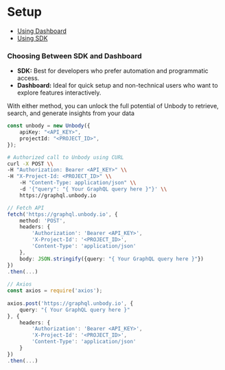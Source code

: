# Setup

- [Using Dashboard](/setup/using-dashboard)
- [Using SDK](/setup/using-sdk)

### **Choosing Between SDK and Dashboard**

- **SDK:** Best for developers who prefer automation and programmatic access.
- **Dashboard:** Ideal for quick setup and non-technical users who want to explore features interactively.

With either method, you can unlock the full potential of Unbody to retrieve, search, and generate insights from your data


```typescript
const unbody = new Unbody({
    apiKey: "<API_KEY>",
    projectId: "<PROJECT_ID>",
});
```

```bash 
# Authorized call to Unbody using CURL
curl -X POST \\
-H "Authorization: Bearer <API_KEY>" \\
-H "X-Project-Id: <PROJECT_ID>" \\
    -H "Content-Type: application/json" \\
    -d '{"query": "{ Your GraphQL query here }"}' \\
    https://graphql.unbody.io
```

```typescript
// Fetch API
fetch('https://graphql.unbody.io', {
    method: 'POST',
    headers: {
        'Authorization': 'Bearer <API_KEY>',
        'X-Project-Id': '<PROJECT_ID>',
        'Content-Type': 'application/json'
    },
    body: JSON.stringify({query: "{ Your GraphQL query here }"})
})
.then(...)
 
// Axios
const axios = require('axios');
 
axios.post('https://graphql.unbody.io', {
    query: "{ Your GraphQL query here }"
}, {
    headers: {
        'Authorization': 'Bearer <API_KEY>',
        'X-Project-Id': '<PROJECT_ID>',
        'Content-Type': 'application/json'
    }
})
.then(...)
```